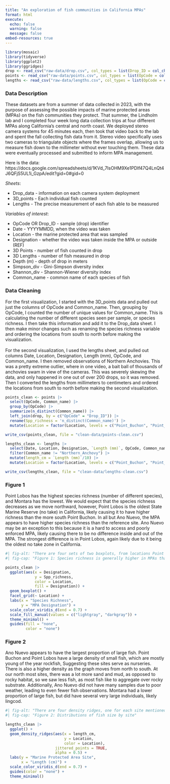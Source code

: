 ```yaml
---
title: "An exploration of fish communities in California MPAs"
format: html
execute:
  echo: false
  warning: false
  message: false
embed-resources: true
---
```


```r
library(mosaic)
library(tidyverse)
library(ggplot2)
library(ggridges)
drop <- read_csv("raw-data/drop.csv", col_types = list(Drop_ID = col_character()))
points <- read_csv("raw-data/points.csv", col_types = list(OpCode = col_character()))
lengths <- read_csv("raw-data/lengths.csv", col_types = list(OpCode = col_character()))

```


### Data Description

These datasets are from a summer of data collected in 2023, with the purpose of assessing the possible impacts of marine protected areas (MPAs) on the fish communities they protect. That summer, the Lindholm lab and I completed four week long data collection trips at four different MPAs along California's central and north coast. We deployed stereo camera systems for 45 minutes each, then took that video back to the lab and spent the fall collecting fish data from it. Stereo video specifically uses two cameras to triangulate objects where the frames overlap, allowing us to measure fish down to the millimeter without ever touching them. These data were eventually processed and submitted to inform MPA management.

Here is the data: https://docs.google.com/spreadsheets/d/1KVd_7IsOHM9Xe1PDIf47Q4LnQt4J6QFjS5UL1i_GzpA/edit?gid=0#gid=0 

*Sheets*:

- Drop_data - information on each camera system deployment <br>
- 3D_points - Each individual fish counted <br>
- Lengths - The precise measurement of each fish able to be measured

*Variables of interest*:

- OpCode OR Drop_ID - sample (drop) identifier <br>
- Date - YYYYMMDD, when the video was taken <br>
- Location - the marine protected area that was sampled <br>
- Designation - whether the video was taken inside the MPA or outside (REF) <br>
- 3D Points - number of fish counted in drop <br>
- 3D Lengths - number of fish measured in drop <br>
- Depth (m) - depth of drop in meters <br>
- Simpson_div - Gini-Simpson diversity index <br>
- Shannon_div - Shannon-Wiener diversity index <br>
- Common_name - common name of each species of fish

### Data Cleaning

For the first visualization, I started with the 3D_points data and pulled out just the columns of OpCode and Common_name. Then, grouping by OpCode, I counted the number of unique values for Common_name. This is calculating the number of different species seen per sample, or species richness. I then take this information and add it to the Drop_data sheet. I then make minor changes such as renaming the species richness variable and ordering the locations from south to north before making the visualization. <br><br> For the second visualization, I used the lengths sheet, and pulled out columns Date, Location, Designation, Length (mm), OpCode, and Common_name. I then removed observations of Northern Anchovies. This was a pretty extreme outlier, where in one video, a bait ball of thousands of anchovies swam in view of the cameras. This was severely skewing the data, and only happened in one out of over 200 drops, so it was removed. Then I converted the lengths from millimeters to centimeters and ordered the locations from south to north before making the second visualization.


```r

points_clean <- points |> 
  select(OpCode, Common_name) |> 
  group_by(OpCode) |> 
  summarize(n_distinct(Common_name)) |> 
  left_join(drop, by = c("OpCode" = "Drop_ID")) |> 
  rename(Spp_richness = 'n_distinct(Common_name)') |> 
  mutate(Location = factor(Location, levels = c("Point_Buchon", "Point_Lobos", "Ano_Nuevo", "Montara")))

write_csv(points_clean, file = "clean-data/points-clean.csv")

```

```r
lengths_clean <- lengths |> 
  select(Date, Location, Designation, `Length (mm)`, OpCode, Common_name) |>
  filter(Common_name != "Northern_Anchovy") |> 
  mutate(length_cm = `Length (mm)`/10) |> 
  mutate(Location = factor(Location, levels = c("Point_Buchon", "Point_Lobos", "Ano_Nuevo", "Montara"))) 

write_csv(lengths_clean, file = "clean-data/lengths-clean.csv")
```

### Figure 1

Point Lobos has the highest species richness (number of different species), and Montara has the lowest. We would expect that the species richness decreases as we move northward, however, Point Lobos is the oldest State Marine Reserve (no take) in California, likely causing it to have higher richness than the more south Point Buchon. In all but Ano Nuevo, the MPA appears to have higher species richness than the reference site. Ano Nuevo may be an exception to this because it is a hard to access and poorly enforced MPA, likely causing there to be no difference inside and out of the MPA. The strongest difference is in Point Lobos, again likely due to it being the oldest no take zone in California.

```r
#| fig-alt: "There are four sets of two boxplots, from locations Point Buchon, Point Lobos, Ano Nuevo, and Montara. Each site has a boxplot for within the MPA and outside the MPA. The y-xis is species richness, which ranges from 0 to 12.5. The species richness appears higher in every MPA except Ano Nuevo."
#| fig-cap: "Figure 1: Species richness is generally higher in MPAs than reference sites"

points_clean |> 
  ggplot(aes(x = Designation, 
             y = Spp_richness, 
             color = Location, 
             fill = Designation)) +
  geom_boxplot() +
  facet_grid(~ Location) +
  labs(x = "Species Richness", 
       y = "MPA Designation") +
  scale_color_viridis_d(end = 0.7) +
  scale_fill_manual(values = c("lightgray", "darkgray")) +
  theme_minimal() +
  guides(fill = "none", 
         color = "none")
```

### Figure 2
Ano Nuevo appears to have the largest proportion of large fish. Point Buchon and Point Lobos have a large density of small fish, which are mostly young of the year rockfish, Suggesting these sites serve as nurseries. There is also a higher density as the graph moves from north to south. At our north most sites, there was a lot more sand and mud, as opposed to rocky habitat, so we saw less fish, as most fish like to aggregate over rocky substrate. Additionally, Ano Nuevo did not have many samples due to poor weather, leading to even fewer fish observations. Montara had a lower proportion of large fish, but did have several very large individuals, likely lingcod. 

```r
#| fig-alt: "There are four density ridges, one for each site mentioned previously. The x axis is the size of fish in centimeters. The density ridges are filled with points each representing an individual fish. The ridges get higher based on how many points are in that size range. Ano Nuevo, Point Lobos, and Point Buchon had seemingly more big fish than Montara."
#| fig-cap: "Figure 2: Distributions of fish size by site"

lengths_clean |>   
  ggplot() +
  geom_density_ridges(aes(x = length_cm, 
                          y = Location, 
                          color = Location), 
                      jittered_points = TRUE, 
                      alpha = 0.5) +
  labs(y = "Marine Protected Area Site",
       x = "Length (cm)") +
  scale_color_viridis_d(end = 0.7) +
  guides(color = "none") +
  theme_minimal()
  
```
